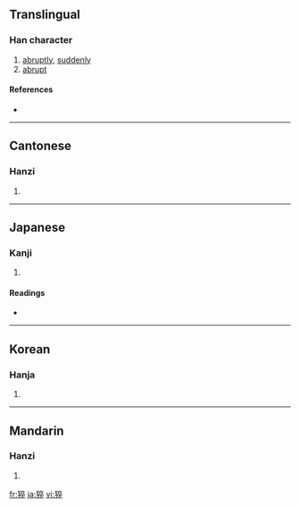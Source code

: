==Translingual==

===Han character===
{{Han char|rn=94|rad=犬|as=08|sn=11|four=4024<sub>8</sub>|canj=大竹卜人十 (KHYOJ)}}

# [[abruptly]], [[suddenly]]
# [[abrupt]]

====References====
* {{Han ref|kx=0714.020|dkj=20500|dj=1126.010|hdz=21354.100|uh=731D|ud=29469|bh=D660|bd=54880}}

----

==Cantonese==

===Hanzi===
{{yue-hanzi|jyut=|y=chyut3}}

# {{defn|Cantonese}}

----

==Japanese==

===Kanji===
{{ja-kanji|grade=|rs=犬08}}

# {{defn|Japanese}}

====Readings====
* {{ja-readings|on=[[そつ]] (sotsu)|kun=[[にわか]] (niwaka)|nanori=}}

----

==Korean==

===Hanja===
{{ko-hanja|hangeul=졸|eumhun=|rv=jol|mr=chol|y=col}}

# {{defn|Korean}}

----

==Mandarin==

===Hanzi===
{{cmn-hanzi|pin=[[cù]] ([[cu4]])|wg=ts'u<sup>4</sup>}}

# {{defn|Mandarin}}

[[fr:猝]]
[[ja:猝]]
[[vi:猝]]
